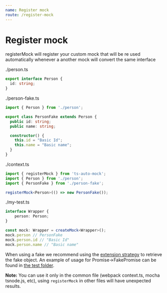 ```yaml
---
name: Register mock
route: /register-mock
---
```


# Register mock
registerMock will register your custom mock that will be re used automatically whenever a another mock will convert the same interface

./person.ts
```ts
export interface Person {
  id: string;
}
```

./person-fake.ts
```ts
import { Person } from './person';

export class PersonFake extends Person {
  public id: string;
  public name: string;

  constructor() {
    this.id = "Basic Id";
    this.name = "Basic name";
  }
}
```

./context.ts
```ts context.ts
import { registerMock } from 'ts-auto-mock';
import { Person } from './person';
import { PersonFake } from './person-fake';

registerMock<Person>(() => new PersonFake());
```

./my-test.ts
```ts my-test.ts
interface Wrapper {
    person: Person;
}

const mock: Wrapper = createMock<Wrapper>();
mock.person // PersonFake
mock.person.id // "Basic Id"
mock.person.name // "Basic name"
```

When using a fake we recommend using the [extension strategy](./extension) to retrieve the fake object.
An example of usage for Promise->FakePromise can be found in [the test folder](https://github.com/Typescript-TDD/ts-auto-mock/blob/master/test/registerMock/extensionStrategy/extensionStrategy.test.ts).

**Note:** You can use it only in the common file (webpack context.ts, mocha tsnode.js, etc), using `registerMock` in other files will have unexpected results.
